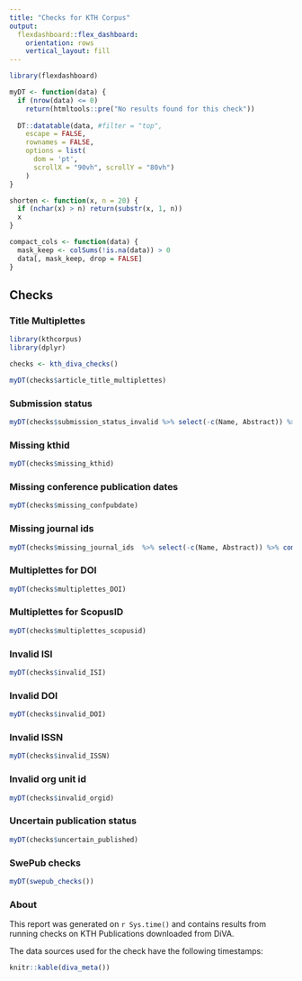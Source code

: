 ```yaml
---
title: "Checks for KTH Corpus"
output: 
  flexdashboard::flex_dashboard:
    orientation: rows
    vertical_layout: fill
---
```


```r
library(flexdashboard)

myDT <- function(data) {
  if (nrow(data) <= 0) 
    return(htmltools::pre("No results found for this check"))
  
  DT::datatable(data, #filter = "top",
    escape = FALSE,
    rownames = FALSE,
    options = list(
      dom = 'pt',
      scrollX = "90vh", scrollY = "80vh")
    )
}

shorten <- function(x, n = 20) {
  if (nchar(x) > n) return(substr(x, 1, n))
  x
}

compact_cols <- function(data) {
  mask_keep <- colSums(!is.na(data)) > 0
  data[, mask_keep, drop = FALSE]
}

```

Checks {.tabset}
-----------------------------------------------------------------------

### Title Multiplettes

```r
library(kthcorpus)
library(dplyr)

checks <- kth_diva_checks()

myDT(checks$article_title_multiplettes)
```

### Submission status

```r
myDT(checks$submission_status_invalid %>% select(-c(Name, Abstract)) %>% compact_cols())
```

### Missing kthid

```r
myDT(checks$missing_kthid)
```

### Missing conference publication dates

```r
myDT(checks$missing_confpubdate)
```

### Missing journal ids

```r
myDT(checks$missing_journal_ids  %>% select(-c(Name, Abstract)) %>% compact_cols())
```
### Multiplettes for DOI

```r
myDT(checks$multiplettes_DOI)
```

### Multiplettes for ScopusID

```r
myDT(checks$multiplettes_scopusid)
```

### Invalid ISI

```r
myDT(checks$invalid_ISI)
```

### Invalid DOI

```r
myDT(checks$invalid_DOI)
```

### Invalid ISSN

```r
myDT(checks$invalid_ISSN)
```

### Invalid org unit id

```r
myDT(checks$invalid_orgid)
```

### Uncertain publication status

```r
myDT(checks$uncertain_published)
```

### SwePub checks

```r
myDT(swepub_checks())
```


### About

This report was generated on `r Sys.time()` and contains results from running checks on KTH Publications downloaded from DiVA.

The data sources used for the check have the following timestamps:

```r

knitr::kable(diva_meta())

```

